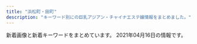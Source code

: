 ```yaml
---
title: "浜松町・田町"
description: "キーワード別にの巨乳アジアン・チャイナエステ嬢情報をまとめました。"
---
```


新着画像と新着キーワードをまとめています。
2021年04月16日の情報です。

<DmmAffiliateIns />
<KeywordTable
  shops={
    [
    {
        "img_links": [
            "http://es-best.info/uploadfiles/images/campaignEsBestInfo.jpg",
            "http://es-best.info/js/sliderLine/slide_prev.png",
            "http://es-best.info/staffPhoto/s20190304234528.jpg",
            "http://es-best.info/images/slider1/02.jpg",
            "http://es-best.info/images/returnBtn.png",
            "http://es-best.info/staffPhoto/b20190220185555.jpg",
            "http://es-best.info/images/access/04.jpg",
            "http://es-best.info/staffPhoto/b20191003002337.jpg",
            "http://es-best.info/staffPhoto/s20190413161507.jpg",
            "http://es-best.info/staffPhoto/b20190304234528.jpg",
            "http://es-best.info/js/sliderLine/slide_next.png",
            "http://es-best.info/staffPhoto/s20190220185555.jpg",
            "http://es-best.info/images/access/03.jpg",
            "http://es-best.info/images/access/01.jpg",
            "http://es-best.info/images/store/052.jpg",
            "http://es-best.info/images/slider1/04.jpg",
            "http://es-best.info/images/slider1/01.jpg",
            "http://es-best.info/staffPhoto/b20190304234324.jpg",
            "http://es-best.info/staffPhoto/b20190304234059.jpg",
            "http://es-best.info/images/access/02.jpg",
            "http://es-best.info/staffPhoto/s20191003002337.jpg",
            "http://es-best.info/staffPhoto/b20190413161507.jpg",
            "http://es-best.info/staffPhoto/s20190304234324.jpg",
            "http://es-best.info/images/access/05.jpg",
            "http://es-best.info/images/access/06.jpg",
            "http://es-best.info/staffPhoto/s20190304234059.jpg"
        ],
        "station": "JR\u6d5c\u677e\u753a\u99c5\u5317\u53e3",
        "name": "\u30d9\u30b9\u30c8",
        "url": "http://es-best.info/",
        "keywords": {
            "85": 4,
            "86": 6,
            "D": 4,
            "C": 4
        }
    },
    {
        "img_links": [
            "http://romantic-est.com/images/con01.jpg",
            "http://romantic-est.com/images/cg011.jpg",
            "http://romantic-est.com/images/con02.jpg",
            "http://romantic-est.com/images/sys03.jpg",
            "http://romantic-est.com/images/cg05.jpg",
            "http://romantic-est.com/images/req_03.jpg",
            "http://romantic-est.com/images/cg021.jpg",
            "http://romantic-est.com/images/sw_tel.png",
            "http://romantic-est.com/images/sys01.jpg",
            "http://romantic-est.com/images/mainvisual_02_s.jpg",
            "http://romantic-est.com/images/mainvisual_01_s.jpg",
            "http://romantic-est.com/images/sw_home.png",
            "http://romantic-est.com/images/icon_new.png",
            "http://romantic-est.com/images/cg06.jpg",
            "http://romantic-est.com/images/cg03.jpg",
            "http://romantic-est.com/images/cg02.jpg",
            "http://romantic-est.com/images/mainvisual_02.jpg",
            "http://romantic-est.com/images/cg031.jpg",
            "http://romantic-est.com/images/head_therapist.jpg",
            "http://romantic-est.com/images/cg04.jpg",
            "http://romantic-est.com/images/trigger.jpg",
            "http://romantic-est.com/images/cg032.jpg",
            "http://romantic-est.com/images/con03.jpg",
            "http://romantic-est.com/images/mainvisual_01.jpg",
            "http://romantic-est.com/images/sys02.jpg",
            "http://romantic-est.com/images/cg041.jpg",
            "http://romantic-est.com/images/cg01.jpg",
            "http://romantic-est.com/images/head_interior.jpg"
        ],
        "keywords": {},
        "station": "JR\u65b0\u6a4b\u99c5\u70cf\u68ee\u53e3",
        "name": "\u30a2\u30ea\u30b9 Aroma \u65b0\u6a4b\u5e97",
        "url": "http://romantic-est.com/"
    },
    {
        "img_links": [
            "https://minazuki-tokyo.com/wp-content/uploads/2021/02/yumi.jpg",
            "https://minazuki-tokyo.com/wp-content/uploads/2021/02/sm02.png",
            "https://minazuki-tokyo.com/wp-content/uploads/2020/11/photo03.png",
            "https://minazuki-tokyo.com/wp-content/uploads/2021/02/yuyu.png",
            "https://minazuki-tokyo.com/wp-content/uploads/2021/02/haru.jpg",
            "https://minazuki-tokyo.com/wp-content/uploads/2021/02/t08.png",
            "https://minazuki-tokyo.com/wp-content/uploads/2020/11/photo05.png",
            "https://minazuki-tokyo.com/wp-content/uploads/2021/02/sm01.png",
            "https://minazuki-tokyo.com/wp-content/uploads/2020/11/photo04.png",
            "https://minazuki-tokyo.com/wp-content/uploads/2021/02/2-09.png",
            "https://minazuki-tokyo.com/wp-content/uploads/2021/02/t03.png",
            "https://minazuki-tokyo.com/wp-content/uploads/2021/02/top2.png",
            "https://minazuki-tokyo.com/wp-content/uploads/2021/02/sm03.png",
            "https://minazuki-tokyo.com/wp-content/uploads/2021/02/yuyu2.jpg",
            "https://minazuki-tokyo.com/wp-content/uploads/2021/03/top10.png",
            "https://minazuki-tokyo.com/wp-content/uploads/2020/11/photo01.png",
            "https://minazuki-tokyo.com/wp-content/uploads/2021/02/t01.png",
            "https://minazuki-tokyo.com/wp-content/uploads/2021/02/t06.png",
            "https://minazuki-tokyo.com/wp-content/uploads/2021/02/top1.png",
            "https://minazuki-tokyo.com/wp-content/uploads/2021/02/t07.png",
            "https://minazuki-tokyo.com/wp-content/uploads/2021/02/cam.png",
            "https://minazuki-tokyo.com/wp-content/uploads/2020/11/photo02.png",
            "https://minazuki-tokyo.com/wp-content/uploads/2021/02/ayu.png",
            "https://minazuki-tokyo.com/wp-content/uploads/2021/02/yumi.png",
            "https://minazuki-tokyo.com/wp-content/uploads/2021/02/t02.png",
            "https://minazuki-tokyo.com/wp-content/uploads/2021/02/ayu.jpg",
            "https://minazuki-tokyo.com/wp-content/uploads/2021/02/t05.png",
            "https://minazuki-tokyo.com/wp-content/uploads/2021/02/haru.png",
            "https://minazuki-tokyo.com/wp-content/uploads/2021/02/t04.png",
            "https://minazuki-tokyo.com/wp-content/uploads/2021/02/koyuri.png",
            "https://minazuki-tokyo.com/wp-content/uploads/2021/02/sm04.png",
            "https://minazuki-tokyo.com/wp-content/uploads/2021/02/koyuri-1.jpg",
            "https://minazuki-tokyo.com/wp-content/uploads/2021/02/price.png"
        ],
        "url": "https://minazuki-tokyo.com/",
        "keywords": {
            "86": 4,
            "83": 4,
            "85": 4,
            "87": 4,
            "90": 4
        },
        "station": "JR\u6d5c\u677e\u753a\u99c5\u5357\u53e3",
        "name": "\u6c34\u7121\u6708\uff5e\u307f\u306a\u3065\u304d\uff5e"
    },
    {
        "name": "\u5e78\u305b\u306e\u6642\u9593",
        "keywords": {
            "D": 5,
            "87": 3,
            "88": 1,
            "86": 1
        },
        "img_links": [
            "http://www.shiawasenojikan.esjp.info/files/001.jpg",
            "http://www.shiawasenojikan.esjp.info/images/interior_t.jpg",
            "http://www.shiawasenojikan.esjp.info/files/015.jpg",
            "http://www.shiawasenojikan.esjp.info/files/009-02.jpg",
            "http://www.shiawasenojikan.esjp.info/files/015-03.jpg",
            "http://www.shiawasenojikan.esjp.info/files/009-03.jpg",
            "http://www.shiawasenojikan.esjp.info/files/003-03.jpg",
            "http://www.shiawasenojikan.esjp.info/files/003-02.jpg",
            "http://www.shiawasenojikan.esjp.info/files/010.jpg",
            "http://www.shiawasenojikan.esjp.info/files/015-02.jpg",
            "http://www.shiawasenojikan.esjp.info/files/001-03.jpg",
            "http://www.shiawasenojikan.esjp.info/images/int2.jpg",
            "http://www.shiawasenojikan.esjp.info/images/mobile.jpg",
            "http://www.shiawasenojikan.esjp.info/files/003.jpg",
            "http://www.shiawasenojikan.esjp.info/images/tel.jpg",
            "http://www.shiawasenojikan.esjp.info/images/staff_t.jpg",
            "http://www.shiawasenojikan.esjp.info/files/010-03.jpg",
            "http://www.shiawasenojikan.esjp.info/files/009.jpg",
            "http://www.shiawasenojikan.esjp.info/images/sys3.jpg",
            "http://www.shiawasenojikan.esjp.info/files/001-02.jpg",
            "http://www.shiawasenojikan.esjp.info/images/news.jpg",
            "http://www.shiawasenojikan.esjp.info/images/head.jpg",
            "http://www.shiawasenojikan.esjp.info/images/link_t.jpg",
            "http://www.shiawasenojikan.esjp.info/files/010-02.jpg"
        ],
        "url": "http://www.shiawasenojikan.esjp.info/",
        "station": "JR\u65b0\u6a4b\u99c5\u65e5\u6bd4\u8c37\u53e3"
    },
    {
        "name": "\u68ee\u306e\u9999",
        "keywords": {},
        "url": "https://www.morinokaori-massage.com/",
        "station": "JR\u7530\u753a\u99c5\u897f\u53e3",
        "img_links": [
            "https://static.wixstatic.com/media/c0eb72_9f57c6ba804e4a55805040f7832a3bb9~mv2.png",
            "https://static.wixstatic.com/media/c0eb72_026f8703429f4d1a93067d6664ba9e24~mv2.png",
            "https://static.wixstatic.com/media/c0eb72_349ce6f6faed4c09b9ec1e412ba7a370~mv2.jpg",
            "https://static.wixstatic.com/media/c0eb72_068fd8e3a6034963bb1dcf1002759294~mv2.png",
            "https://static.wixstatic.com/media/c0eb72_43f5a28bd3004602b64ed4bc3095af0e~mv2.png"
        ]
    },
    {
        "name": "\u672a\u6765",
        "url": "http://kokoro-spa.info/",
        "img_links": [
            "http://kokoro-spa.info/img/ttl_info.png",
            "http://kokoro-spa.info/img/pickup.jpg",
            "http://kokoro-spa.info/img/slider/2.jpg",
            "http://kokoro-spa.info/img/qrcode.png",
            "http://kokoro-spa.info/img/shop/kanban.jpg",
            "http://kokoro-spa.info/img/shop/no-pic.jpg",
            "http://kokoro-spa.info/img/ttl_news.png"
        ],
        "keywords": {},
        "station": "JR\u65b0\u6a4b\u99c5\u70cf\u68ee\u53e3"
    },
    {
        "url": "http://shiawase.mssg.jp/",
        "keywords": {},
        "img_links": [
            "http://shiawase.mssg.jp/images/home/index_qup.jpg",
            "http://shiawase.mssg.jp/images/gallery/gallery_403.jpg",
            "http://shiawase.mssg.jp/images/top/top_02.jpg",
            "http://shiawase.mssg.jp/images/staff_one/staff_one_02.jpg",
            "http://shiawase.mssg.jp/images/top/top_03.jpg",
            "http://shiawase.mssg.jp/images/home/index_04.jpg",
            "http://shiawase.mssg.jp/images/top/top_08.png",
            "http://shiawase.mssg.jp/images/gallery/gallery_401.jpg",
            "http://shiawase.mssg.jp/images/staff_image/staff_d05a.jpg",
            "http://shiawase.mssg.jp/images/system/syatem_301.jpg",
            "http://shiawase.mssg.jp/images/staff_image/staff_d04.jpg",
            "http://shiawase.mssg.jp/images/staff_image/staff_d01a.jpg",
            "http://shiawase.mssg.jp/images/staff/sta_0z9.jpg",
            "http://shiawase.mssg.jp/images/staff_image/staff_d02b.jpg",
            "http://shiawase.mssg.jp/images/gallery/gallery_104.jpg",
            "http://shiawase.mssg.jp/images/staff_image/staff_d01b.jpg",
            "http://shiawase.mssg.jp/images/staff/sta_08.jpg",
            "http://shiawase.mssg.jp/images/staff/staff_top.jpg",
            "http://shiawase.mssg.jp/images/top/top_06.jpg",
            "http://shiawase.mssg.jp/images/staff/sta_0z2.jpg",
            "http://shiawase.mssg.jp/images/staff/sta_06.jpg",
            "http://shiawase.mssg.jp/images/staff_one/staff_one_04.jpg",
            "http://shiawase.mssg.jp/images/staff_image/staff_d08a.jpg",
            "http://shiawase.mssg.jp/images/home/QR.png",
            "http://shiawase.mssg.jp/images/staff/sta_01.jpg",
            "http://shiawase.mssg.jp/images/staff_one/staff_one_03.jpg",
            "http://shiawase.mssg.jp/images/staff/sta_03.jpg",
            "http://shiawase.mssg.jp/images/staff_image/staff_d04c.jpg",
            "http://shiawase.mssg.jp/images/staff/sta_04.jpg",
            "http://shiawase.mssg.jp/images/gallery/gallery_404.jpg",
            "http://shiawase.mssg.jp/images/top/top_05.jpg",
            "http://shiawase.mssg.jp/images/staff_one/staff_one_top.jpg",
            "http://shiawase.mssg.jp/images/staff_image/staff_d08b.jpg",
            "http://shiawase.mssg.jp/images/system/syatem_303.jpg",
            "http://shiawase.mssg.jp/images/staff_image/staff_d07b.jpg",
            "http://shiawase.mssg.jp/images/staff/sta_021.jpg",
            "http://shiawase.mssg.jp/images/home/index_page_top.jpg",
            "http://shiawase.mssg.jp/images/staff/sta_023.jpg",
            "http://shiawase.mssg.jp/images/staff_image/staff_d03b.jpg",
            "http://shiawase.mssg.jp/images/staff/sta_0z12.jpg",
            "http://shiawase.mssg.jp/images/staff/sta_010.jpg",
            "http://shiawase.mssg.jp/images/top/top_01.jpg",
            "http://shiawase.mssg.jp/images/home/top_qp.jpg",
            "http://shiawase.mssg.jp/images/staff/sta_0z8.jpg",
            "http://shiawase.mssg.jp/images/staff_one/staff_one_08.png",
            "http://shiawase.mssg.jp/images/staff_image/staff_d03a.jpg",
            "http://shiawase.mssg.jp/images/staff_image/staff_d04b.jpg",
            "http://shiawase.mssg.jp/images/gallery/gallery_top.jpg",
            "http://shiawase.mssg.jp/images/staff_image/staff_d06.jpg",
            "http://shiawase.mssg.jp/images/home/index_03.jpg",
            "http://shiawase.mssg.jp/images/staff_image/staff_d02.jpg",
            "http://shiawase.mssg.jp/images/staff/sta_0z4.jpg",
            "http://shiawase.mssg.jp/images/gallery/gallery_101.jpg",
            "http://shiawase.mssg.jp/images/staff_one/staff_one_05.jpg",
            "http://shiawase.mssg.jp/images/staff_one/staff_one_01.jpg",
            "http://shiawase.mssg.jp/images/home/index_tel.jpg",
            "http://shiawase.mssg.jp/images/staff_image/staff_d07a.jpg",
            "http://shiawase.mssg.jp/images/staff_image/staff_d05b.jpg",
            "http://shiawase.mssg.jp/images/gallery/gallery_01.jpg",
            "http://shiawase.mssg.jp/images/gallery/gallery_103.jpg",
            "http://shiawase.mssg.jp/images/top/top_04.jpg",
            "http://shiawase.mssg.jp/images/gallery/gallery_402.jpg",
            "http://shiawase.mssg.jp/images/system/syatem_302.jpg",
            "http://shiawase.mssg.jp/images/staff_one/staff_one_07.png",
            "http://shiawase.mssg.jp/images/gallery/gallery_102.jpg"
        ],
        "station": "JR\u7530\u753a\u99c5\u897f\u53e3",
        "name": "\u3057\u3042\u308f\u305b\uff5eSHIAWASE\uff5e"
    },
    {
        "url": "http://romantic-est.info/",
        "station": "\u5185\u5e78\u753a\u99c5A3",
        "name": "\u30ab\u30b5\u30d6\u30e9\u30f3\u30ab",
        "img_links": [
            "http://romantic-est.info/img/cg09.jpg",
            "http://romantic-est.info/link/menlog.jpg",
            "http://romantic-est.info/img/r4.jpg",
            "http://romantic-est.info/img/cg11.jpg",
            "http://romantic-est.info/img/line.jpg",
            "http://romantic-est.info/img/topimg.jpg",
            "http://romantic-est.info/img/cg06.jpg",
            "http://romantic-est.info/img/cg091.jpg",
            "http://romantic-est.info/img/cg03.jpg",
            "http://romantic-est.info/img/r5.jpg",
            "http://romantic-est.info/img/cg071.jpg",
            "https://www.est-tatsujin.jp/theme/esthe_no_tatsujin_front/banner/estbnr_s2_200x40.jpg",
            "http://romantic-est.info/img/kan.jpg",
            "http://romantic-est.info/img/r3.jpg",
            "http://romantic-est.info/img/r2.jpg",
            "http://romantic-est.info/img/cg07.jpg",
            "http://romantic-est.info/img/r1.jpg",
            "http://romantic-est.info/img/cg111.jpg",
            "http://romantic-est.info/img/cg061.jpg",
            "https://s-este.jp/img/common/freebanner/200_40.png",
            "http://romantic-est.info/img/topimg1.jpg",
            "http://romantic-est.info/img/cg031.jpg",
            "http://romantic-est.info/img/line1.jpg"
        ],
        "keywords": {}
    },
    {
        "name": "\u30df\u30fc\u30c7\u30a3\u30fc",
        "keywords": {},
        "station": "JR\u65b0\u6a4b\u99c5\u65e5\u6bd4\u8c37\u53e3",
        "url": "https://www.meedeemassage.com/",
        "img_links": [
            "https://static.wixstatic.com/media/ff29a7_5a71cab9e560455a86a69dee65e387e6~mv2.jpg",
            "https://static.wixstatic.com/media/096f64_52d4813cc07e460bb6afbcc198483fb5~mv2.jpg",
            "https://static.wixstatic.com/media/096f64_86555ca80ef14b6ebdbbf7aa72a380fc~mv2.jpg",
            "https://static.wixstatic.com/media/096f64_9dd53b8d3bbc46b7a5d8f8f9f83f67c0~mv2.jpg",
            "https://static.wixstatic.com/media/096f64_f44509cd762744dc939f70f318a6882b~mv2.jpg",
            "https://static.wixstatic.com/media/096f64_10d0713f8b274a5b8f6b2944f7fee791~mv2.jpg",
            "https://static.wixstatic.com/media/096f64_74d971185d704fdc84b70e0c1b3fad87~mv2.png",
            "https://static.wixstatic.com/media/ff29a7_d6b424065e3946fc8a31bd093d286366~mv2.jpg",
            "https://static.wixstatic.com/media/ff29a7_d9f852b350a141b1ae8d7d80ce91ecfa~mv2.jpg",
            "https://static.wixstatic.com/media/ff29a7_47d81575374144dda595a587847070b9~mv2.jpg",
            "https://static.wixstatic.com/media/ff29a7_996c77cb89cc4012a35bb0813c645fdf~mv2.jpg"
        ]
    },
    {
        "img_links": [
            "http://es-leon.link/photos/sites/45/2021/02/2021022702210178.jpg",
            "http://es-leon.link/photos/sites/45/2020/10/2020102507495672.jpg",
            "http://es-leon.link/images/lineline.png",
            "http://es-leon.link/images/nav_link01_no.png",
            "http://es-leon.link/photos/sites/45/2021/03/2021030218011053.jpg",
            "http://es-leon.link/photos/sites/45/2021/02/2021022503593169.jpg",
            "http://es-leon.link/photos/sites/45/2020/11/2020110919583922.jpg",
            "http://es-leon.link/photos/sites/45/2021/02/2021022813195234.jpg",
            "http://es-leon.link/photos/sites/45/2021/03/2021033111035026.jpg",
            "http://es-leon.link/photos/sites/45/2020/10/2020101205420372.jpg",
            "http://es-leon.link/photos/sites/45/2021/02/2021021420101999.jpg",
            "http://es-leon.link/photos/sites/45/2020/10/2020100103240520.jpg",
            "http://es-leon.link/photos/sites/45/2020/10/2020100103205130.jpg",
            "http://es-leon.link/photos/sites/45/2020/11/2020110919593136.jpg",
            "http://es-leon.link/photos/sites/45/2021/04/2021041118464285.jpg",
            "http://es-leon.link/images/qr.png",
            "http://es-leon.link/photos/sites/45/2021/02/2021020501101626.jpg",
            "http://es-leon.link/photos/sites/45/2020/10/2020100103284496.jpg",
            "http://es-leon.link/photos/sites/45/2021/02/202102281658118.jpg",
            "http://es-leon.link/photos/sites/45/2020/10/2020100103240526.jpg",
            "http://es-leon.link/photos/sites/45/2020/11/2020110919590942.jpg",
            "http://es-leon.link/images/pagetop.jpg",
            "http://es-leon.link/images/guide7.jpg",
            "http://es-leon.link/images/img_info.jpg",
            "http://es-leon.link/images/slider04.jpg",
            "http://es-leon.link/images/nav_link02_no.png",
            "http://es-leon.link/images/card.png",
            "http://es-leon.link/photos/sites/45/2021/02/2021021221211099.jpg",
            "http://es-leon.link/photos/sites/45/2021/03/2021030218015216.jpg",
            "http://es-leon.link/photos/sites/45/2021/03/2021030218013059.jpg",
            "http://es-leon.link/photos/sites/45/2020/10/202010010328436.jpg",
            "http://es-leon.link/photos/sites/45/2021/02/2021022813144840.jpg",
            "http://es-leon.link/photos/sites/45/2021/02/2021021420105484.jpg",
            "http://es-leon.link/photos/sites/45/2021/02/2021020501094315.jpg",
            "http://es-leon.link/photos/sites/45/2021/02/2021021014235421.jpg",
            "http://es-leon.link/photos/sites/45/2021/02/2021022813203297.jpg",
            "http://es-leon.link/images/nav_link04_no.png",
            "http://es-leon.link/photos/sites/45/2021/04/2021041604310554.jpg",
            "http://es-leon.link/photos/sites/45/2020/10/2020101318300043.jpg",
            "http://es-leon.link/photos/sites/45/2021/02/2021022503591368.jpg",
            "http://es-leon.link/photos/sites/45/2020/10/2020100103205186.jpg",
            "http://es-leon.link/photos/sites/45/2020/10/2020102507501385.jpg",
            "http://es-leon.link/photos/sites/45/2021/03/2021033111032173.jpg",
            "http://es-leon.link/images/nav_link05_no.png",
            "http://es-leon.link/images/guide2.jpg",
            "http://es-leon.link/photos/sites/45/2020/11/2020110919595348.jpg",
            "http://es-leon.link/photos/sites/45/2021/01/2021011203314329.jpg",
            "http://es-leon.link/photos/sites/45/2020/10/2020101404192576.jpg",
            "http://es-leon.link/images/nav_link03_no.png",
            "http://es-leon.link/photos/sites/45/2020/10/2020102507504664.jpg",
            "http://es-leon.link/images/guide5.jpg",
            "http://es-leon.link/photos/sites/45/2021/03/2021030217055949.jpg",
            "http://es-leon.link/images/guide1.jpg",
            "http://es-leon.link/images/guide6.jpg",
            "http://es-leon.link/photos/sites/45/2021/04/2021041118451354.jpg",
            "http://es-leon.link/photos/sites/45/2020/10/2020101318404076.jpg",
            "http://es-leon.link/photos/sites/45/2021/03/2021033111033425.jpg",
            "http://es-leon.link/photos/sites/45/2021/03/2021033111023925.jpg",
            "http://es-leon.link/photos/sites/45/2021/02/2021022815420713.jpg",
            "http://es-leon.link/images/guide2.png",
            "http://es-leon.link/images/slider00.jpg",
            "http://es-leon.link/photos/sites/45/2020/10/2020101318294854.jpg",
            "http://es-leon.link/images/nav_link06_no.png",
            "http://es-leon.link/photos/sites/45/2020/10/2020102507510838.jpg",
            "http://es-leon.link/photos/sites/45/2021/03/202103021706276.jpg",
            "http://es-leon.link/photos/sites/45/2021/02/2021020501134964.jpg",
            "http://es-leon.link/photos/sites/45/2021/03/202103310417001.jpg",
            "http://es-leon.link/photos/sites/45/2021/02/2021021420094924.jpg",
            "http://es-leon.link/photos/sites/45/2021/03/2021031222423325.jpg",
            "http://es-leon.link/images/header.png",
            "http://es-leon.link/images/slider01.jpg",
            "http://es-leon.link/photos/sites/45/2020/10/2020101205424345.jpg",
            "http://es-leon.link/photos/sites/45/2021/02/2021022503564613.jpg",
            "http://es-leon.link/photos/sites/45/2021/02/2021020501152788.jpg",
            "http://es-leon.link/images/nav_link07_no.png",
            "http://es-leon.link/images/profile.png",
            "http://es-leon.link/photos/sites/45/2020/10/2020101318405051.jpg",
            "http://es-leon.link/photos/sites/45/2021/03/2021031222420647.jpg",
            "http://es-leon.link/photos/sites/45/2020/10/2020101318402898.jpg",
            "http://es-leon.link/photos/sites/45/2020/10/2020100103034891.jpg",
            "http://es-leon.link/images/guide1.png",
            "http://es-leon.link/images/slider02.jpg",
            "http://es-leon.link/images/guide3.jpg",
            "http://es-leon.link/photos/sites/45/2021/03/2021030720294881.jpg",
            "http://es-leon.link/photos/sites/45/2021/02/2021022815431041.jpg",
            "http://es-leon.link/images/guide4.jpg",
            "http://es-leon.link/photos/sites/45/2021/02/2021020501110069.jpg",
            "http://es-leon.link/photos/sites/45/2020/10/2020101205422328.jpg",
            "http://es-leon.link/photos/sites/45/2020/11/2020110919573849.jpg",
            "http://es-leon.link/photos/sites/45/2021/02/2021022813153641.jpg",
            "http://es-leon.link/photos/sites/45/2020/10/2020100103205050.jpg",
            "http://es-leon.link/photos/sites/45/2021/02/202102281317503.jpg",
            "http://es-leon.link/photos/sites/45/2021/04/2021041118453432.jpg",
            "http://es-leon.link/images/guide8.jpg",
            "http://es-leon.link/images/slider03.jpg",
            "http://es-leon.link/photos/sites/45/2020/10/2020102507503499.jpg"
        ],
        "keywords": {
            "85": 8,
            "88": 4,
            "90": 7,
            "86": 12,
            "84": 6,
            "\u80f8": 1
        },
        "url": "http://es-leon.link/",
        "station": "JR\u65b0\u6a4b\u99c5\u70cf\u68ee\u53e3",
        "name": "LEON"
    },
    {
        "url": "http://yukizhouse00.web.fc2.com/",
        "keywords": {},
        "name": "Yuki\u2019s House",
        "img_links": [
            "http://yukizhouse00.web.fc2.com/images/portfolio/work-1.jpg",
            "http://yukizhouse00.web.fc2.com/images/slider/slid1.jpg",
            "http://yukizhouse00.web.fc2.com/images/portfolio/work-5.jpg",
            "http://yukizhouse00.web.fc2.com/images/portfolio/work-6.jpg",
            "http://yukizhouse00.web.fc2.com/images/portfolio/work-4.jpg",
            "http://yukizhouse00.web.fc2.com/images/portfolio/work-3.jpg",
            "http://yukizhouse00.web.fc2.com/images/slider/slid2.jpg",
            "http://yukizhouse00.web.fc2.com/images/portfolio/work-2.jpg"
        ],
        "station": "JR\u6d5c\u677e\u753a\u99c5\u5357\u53e3"
    },
    {
        "url": "http://tamachi-en.link/",
        "img_links": [
            "http://tamachi-en.link/images/g0.jpg",
            "http://tamachi-en.link/images/g2.jpg",
            "http://tamachi-en.link/images/g5.jpg",
            "http://tamachi-en.link/images/g3.jpg",
            "http://tamachi-en.link/images/g8.jpg",
            "http://tamachi-en.link/images/zi_staff.png",
            "http://tamachi-en.link/images/g4.jpg",
            "http://tamachi-en.link/images/new1.jpg",
            "http://tamachi-en.link/images/g6.jpg",
            "http://tamachi-en.link/images/zi_link.png",
            "http://tamachi-en.link/images/g1.jpg",
            "http://tamachi-en.link/images/top.jpg",
            "http://tamachi-en.link/images/mobile.png"
        ],
        "keywords": {
            "C": 15
        },
        "name": "\u7e01",
        "station": "JR\u7530\u753a\u99c5\u6771\u53e3"
    },
    {
        "url": "https://hamamatsucho-mensesthe.net/",
        "keywords": {
            "C": 14,
            "E": 10,
            "D": 26
        },
        "name": "SERA",
        "station": "JR\u6d5c\u677e\u753a\u99c5\u5317\u53e3",
        "img_links": [
            "https://hamamatsucho-mensesthe.net/wp/images/top3.jpg",
            "https://hamamatsucho-mensesthe.net/room/room-l2.jpg",
            "https://hamamatsucho-mensesthe.net/wp/wp-content/uploads/2020/08/ayaka.jpg",
            "https://hamamatsucho-mensesthe.net/wp/wp-content/uploads/2021/01/yuna.jpg",
            "https://hamamatsucho-mensesthe.net/wp/wp-content/uploads/2019/07/587590BB-96D0-4887-BE26-3B1413FF7283-150x150.jpeg",
            "https://hamamatsucho-mensesthe.net/icon/line.png",
            "https://hamamatsucho-mensesthe.net/images/footer-r.png",
            "https://hamamatsucho-mensesthe.net/wp/wp-content/uploads/2020/01/nao.jpg",
            "https://hamamatsucho-mensesthe.net/link/mens-esthe.png",
            "https://hamamatsucho-mensesthe.net/room/room-l3.jpg",
            "https://hamamatsucho-mensesthe.net/wp/wp-content/uploads/2020/11/urara.jpg",
            "https://hamamatsucho-mensesthe.net/wp/images/top2.jpg",
            "https://hamamatsucho-mensesthe.net/room/room-l4.jpg",
            "https://hamamatsucho-mensesthe.net/wp/images/top1.jpg",
            "https://hamamatsucho-mensesthe.net/staff/top/nao-s1.jpg",
            "https://hamamatsucho-mensesthe.net/wp/icon/facebook.png",
            "https://hamamatsucho-mensesthe.net/images/flower.png",
            "https://hamamatsucho-mensesthe.net/wp/icon/google_plus.png",
            "https://hamamatsucho-mensesthe.net/wp/wp-content/uploads/2020/01/emi-l1.jpg",
            "https://hamamatsucho-mensesthe.net/wp/wp-content/uploads/2020/10/aki-150x150.jpg",
            "https://hamamatsucho-mensesthe.net/staff/top/miyu-s1.jpg",
            "https://hamamatsucho-mensesthe.net/wp/wp-content/uploads/2020/01/mitsuki.jpg",
            "https://hamamatsucho-mensesthe.net/room/room-l1.jpg",
            "https://hamamatsucho-mensesthe.net/staff/top/yuna-s1.jpg",
            "https://hamamatsucho-mensesthe.net/wp/icon/twitter.png",
            "https://hamamatsucho-mensesthe.net/wp/images/mensesthe.jpg",
            "https://hamamatsucho-mensesthe.net/wp/icon/line.png",
            "https://hamamatsucho-mensesthe.net/staff/top/rin-s1.jpg",
            "https://hamamatsucho-mensesthe.net/wp/wp-content/uploads/2020/02/1714CAA8-3D57-4009-AB72-F5A8E6B60310.jpeg",
            "https://hamamatsucho-mensesthe.net/wp/images/clear.png",
            "https://hamamatsucho-mensesthe.net/wp/wp-content/uploads/2020/01/misaki-l2.jpg",
            "https://hamamatsucho-mensesthe.net/icon/facebook.png",
            "https://hamamatsucho-mensesthe.net/wp/wp-content/uploads/2019/10/eri-150x150.jpg",
            "https://hamamatsucho-mensesthe.net/staff/top/aki-s1.jpg",
            "https://hamamatsucho-mensesthe.net/wp/wp-content/uploads/2020/09/rin.jpg",
            "https://hamamatsucho-mensesthe.net/images/footer-l.png",
            "https://hamamatsucho-mensesthe.net/staff/top/emi-s1.jpg",
            "https://hamamatsucho-mensesthe.net/staff/top/ayaka-s1.jpg",
            "https://hamamatsucho-mensesthe.net/room/room-l5.jpg",
            "https://hamamatsucho-mensesthe.net/icon/google_plus.png",
            "https://hamamatsucho-mensesthe.net/room/room-l6.jpg",
            "https://hamamatsucho-mensesthe.net/staff/top/mitsuki-s1.jpg",
            "https://hamamatsucho-mensesthe.net/wp/wp-content/uploads/2019/07/0677E994-1DBF-4E0E-AB70-7CA5C034B140-150x150.jpeg",
            "https://hamamatsucho-mensesthe.net/images/clear.png",
            "https://hamamatsucho-mensesthe.net/icon/twitter.png",
            "https://hamamatsucho-mensesthe.net/wp/wp-content/uploads/2019/05/rin-150x150.jpg",
            "https://hamamatsucho-mensesthe.net/wp/wp-content/uploads/2020/02/stand-by.jpg"
        ]
    },
    {
        "url": "https://hamamatsucho-esthe.work/",
        "name": "Artemis",
        "keywords": {
            "F": 12,
            "E": 6,
            "D": 6,
            "C": 6
        },
        "station": "JR\u6d5c\u677e\u753a\u99c5\u5317\u53e3",
        "img_links": [
            "https://hamamatsucho-esthe.work/room/1-s.jpg",
            "https://hamamatsucho-esthe.work/2021/03/26/riri-s1.jpg",
            "https://hamamatsucho-esthe.work/room/3-l.jpg",
            "https://hamamatsucho-esthe.work/staff/yuki-l1.jpg",
            "https://hamamatsucho-esthe.work/button/blog.png",
            "https://hamamatsucho-esthe.work/staff/sora-s1.jpg",
            "https://hamamatsucho-esthe.work/icon/google_plus.png",
            "https://hamamatsucho-esthe.work/button/staff.png",
            "https://hamamatsucho-esthe.work/staff/riri-l1.jpg",
            "https://hamamatsucho-esthe.work/menu/gallery.png",
            "https://hamamatsucho-esthe.work/2018/09/10/misa-s1.jpg",
            "https://hamamatsucho-esthe.work/menu/home.png",
            "https://hamamatsucho-esthe.work/icon/twitter.png",
            "https://hamamatsucho-esthe.work/staff/sora-l1.jpg",
            "https://hamamatsucho-esthe.work/staff/momo-l1.jpg",
            "https://hamamatsucho-esthe.work/2018/11/09/kana-s1.jpg",
            "https://hamamatsucho-esthe.work/room/esthe3.jpg",
            "https://hamamatsucho-esthe.work/2019/01/14/emi-s1.jpg",
            "https://hamamatsucho-esthe.work/staff/riko-s1.jpg",
            "https://hamamatsucho-esthe.work/2019/05/25/koko-s1.jpg",
            "https://hamamatsucho-esthe.work/2018/12/26/sayaka-s1.jpg",
            "https://hamamatsucho-esthe.work/menu/blog.png",
            "https://hamamatsucho-esthe.work/staff/maki-s1.jpg",
            "https://hamamatsucho-esthe.work/button/home.png",
            "https://hamamatsucho-esthe.work/images/main-sp.jpg",
            "https://hamamatsucho-esthe.work/staff/yuki-s1.jpg",
            "https://hamamatsucho-esthe.work/icon/facebook.png",
            "https://hamamatsucho-esthe.work/2018/09/10/sora-s1.jpg",
            "https://hamamatsucho-esthe.work/images/footer-l.png",
            "https://hamamatsucho-esthe.work/room/2-s.jpg",
            "https://hamamatsucho-esthe.work/staff/momo-s1.jpg",
            "https://hamamatsucho-esthe.work/room/esthe2.jpg",
            "https://hamamatsucho-esthe.work/images/qrcode.png",
            "https://hamamatsucho-esthe.work/images/clear.png",
            "https://hamamatsucho-esthe.work/staff/riri-s1.jpg",
            "https://hamamatsucho-esthe.work/room/2-l.jpg",
            "https://hamamatsucho-esthe.work/room/esthe1.jpg",
            "https://hamamatsucho-esthe.work/room/3-s.jpg",
            "https://hamamatsucho-esthe.work/menu/info.png",
            "https://hamamatsucho-esthe.work/2020/07/30/maki-s1.jpg",
            "https://hamamatsucho-esthe.work/2020/11/06/momo-s1.jpg",
            "https://hamamatsucho-esthe.work/icon/line.png",
            "https://hamamatsucho-esthe.work/staff/maki-l1.jpg",
            "https://hamamatsucho-esthe.work/images/footer-r.png",
            "https://hamamatsucho-esthe.work/images/main1.jpg",
            "https://hamamatsucho-esthe.work/2020/01/05/yuki-s1.jpg",
            "https://hamamatsucho-esthe.work/2019/05/25/riko-s1.jpg",
            "https://hamamatsucho-esthe.work/room/4-l.jpg",
            "https://hamamatsucho-esthe.work/room/4-s.jpg",
            "https://hamamatsucho-esthe.work/2019/06/14/riri-s1.jpg",
            "https://hamamatsucho-esthe.work/kana01.png",
            "https://hamamatsucho-esthe.work/menu/friend.png",
            "https://hamamatsucho-esthe.work/2019/11/05/nanami-s1.jpg",
            "https://hamamatsucho-esthe.work/room/1-l.jpg"
        ]
    },
    {
        "url": "http://www.es-tokyo.link",
        "img_links": [
            "http://www.es-tokyo.link/images/b3.jpg",
            "http://www.es-tokyo.link/img/momoko1.jpg",
            "http://www.es-tokyo.link/images/sys1.jpg",
            "http://www.es-tokyo.link/img/minami1.jpg",
            "http://www.es-tokyo.link/img/hikari1.jpg",
            "http://www.es-tokyo.link/img/erin2.jpg",
            "http://www.es-tokyo.link/img/erin1.jpg",
            "http://www.es-tokyo.link/images/24.jpg",
            "http://www.es-tokyo.link/img/rin1.jpg",
            "http://www.es-tokyo.link/images/tel.jpg",
            "http://www.es-tokyo.link/img/minami2.jpg",
            "http://www.es-tokyo.link/img/emili1.jpg",
            "http://www.es-tokyo.link/images/23.jpg",
            "http://www.es-tokyo.link/img/naomi1.jpg",
            "http://www.es-tokyo.link/img/izumi2.jpg",
            "http://www.es-tokyo.link/images/27.jpg",
            "http://www.es-tokyo.link/images/s1.png",
            "http://www.es-tokyo.link/img/ami1.jpg",
            "http://www.es-tokyo.link/img/suzu1.jpg",
            "http://www.es-tokyo.link/images/mobile.jpg",
            "http://www.es-tokyo.link/img/miwa1.jpg",
            "http://www.es-tokyo.link/images/sys2.jpg",
            "http://www.es-tokyo.link/images/32.jpg",
            "http://www.es-tokyo.link/images/31.jpg",
            "http://www.es-tokyo.link/images/3.jpg",
            "http://www.es-tokyo.link/img/mayu1.jpg",
            "http://www.es-tokyo.link/img/yui1.jpg",
            "http://www.es-tokyo.link/images/5.jpg",
            "http://www.es-tokyo.link/images/25.jpg",
            "http://www.es-tokyo.link/img/izumi1.jpg",
            "http://www.es-tokyo.link/images/news.jpg",
            "http://www.es-tokyo.link/images/b1.jpg",
            "http://www.es-tokyo.link/images/28.jpg",
            "http://www.es-tokyo.link/images/9.jpg",
            "http://www.es-tokyo.link/images/interior_t.jpg",
            "http://www.es-tokyo.link/images/head.jpg",
            "http://www.es-tokyo.link/images/20.jpg",
            "http://www.es-tokyo.link/img/kaori1.jpg",
            "http://www.es-tokyo.link/images/19.jpg",
            "http://www.es-tokyo.link/images/b2.jpg",
            "http://www.es-tokyo.link/images/30.jpg",
            "http://www.es-tokyo.link/images/newface.jpg",
            "http://www.es-tokyo.link/images/int1.jpg",
            "http://www.es-tokyo.link/images/int2.jpg",
            "http://www.es-tokyo.link/images/22.jpg",
            "http://www.es-tokyo.link/images/staff_t.jpg"
        ],
        "keywords": {},
        "name": "Pandora*\u30d1\u30f3\u30c9\u30e9",
        "station": "JR\u6d5c\u677e\u753a\u99c5\u5357\u53e3"
    },
    {
        "url": "http://www.k-harunoie.info/",
        "img_links": [
            "http://www.k-harunoie.info/imge/service2.jpg",
            "http://www.k-harunoie.info/imge/s0.png",
            "http://www.k-harunoie.info/imge/botton.jpg",
            "http://www.k-harunoie.info/imge/ta.png",
            "http://www.k-harunoie.info/imge/p-1.jpg",
            "http://www.k-harunoie.info/imge/service3.jpg",
            "http://www.k-harunoie.info/imge/s1.png",
            "http://www.k-harunoie.info/imge/p-2.jpg",
            "http://www.k-harunoie.info/imge/sys.png",
            "http://www.k-harunoie.info/imge/p-5.jpg",
            "http://www.k-harunoie.info/imge/staff_t.jpg",
            "http://www.k-harunoie.info/imge/interior_t.jpg",
            "http://www.k-harunoie.info/imge/p-4.jpg",
            "http://www.k-harunoie.info/imge/tel.png",
            "http://www.k-harunoie.info/imge/service1.jpg",
            "http://www.k-harunoie.info/imge/int2.png"
        ],
        "station": "JR\u7530\u753a\u99c5\u6771\u53e3",
        "keywords": {},
        "name": "\u6625\u306e\u5bb6"
    },
    {
        "station": "JR\u7530\u753a\u99c5\u4e09\u7530\u53e3",
        "name": "Tami",
        "url": "http://body-heal.net/",
        "img_links": [
            "http://body-heal.net/js/sliderLine/slide_next.png",
            "http://body-heal.net/images/store/04.jpg",
            "http://body-heal.net/images/access/02.jpg",
            "http://body-heal.net/images/access/04.jpg",
            "http://body-heal.net/images/access/05.jpg",
            "http://body-heal.net/staffPhoto/b20190218130854.jpg",
            "http://body-heal.net/staffPhoto/b20190120201033.jpg",
            "http://body-heal.net/images/show.jpg",
            "http://body-heal.net/staffPhoto/b20190608222039.jpg",
            "http://body-heal.net/staffPhoto/b20180721035111.jpg",
            "http://body-heal.net/uploadfiles/images/campaignBodyHealNet.jpg",
            "http://body-heal.net/staffPhoto/b20190117105438.jpg",
            "http://body-heal.net/staffPhoto/b20190608220420.jpg",
            "http://body-heal.net/images/store/01.jpg",
            "http://body-heal.net/images/access/01.jpg",
            "http://body-heal.net/staffPhoto/b20180926231950.jpg",
            "http://body-heal.net/images/store/06.jpg",
            "http://body-heal.net/js/sliderLine/slide_prev.png",
            "http://body-heal.net/images/access/03.jpg",
            "http://body-heal.net/images/store/05.jpg"
        ],
        "keywords": {
            "E": 6,
            "84": 4,
            "85": 4,
            "88": 10,
            "87": 6
        }
    },
    {
        "station": "JR\u6d5c\u677e\u753a\u99c5\u5317\u53e3",
        "img_links": [
            "https://hamamatsucho-mensesthe.com/room/esthe1.jpg",
            "https://hamamatsucho-mensesthe.com/staff2/wp-content/uploads/2021/03/lili03.png",
            "https://hamamatsucho-mensesthe.com/2018/06/08/hana-s2.jpg",
            "https://hamamatsucho-mensesthe.com/images/footer-l.png",
            "https://hamamatsucho-mensesthe.com/menu/info.png",
            "https://hamamatsucho-mensesthe.com/staff/yuyu-s1.jpg",
            "https://hamamatsucho-mensesthe.com/staff2/wp-content/uploads/2020/08/junbi-1.png",
            "https://hamamatsucho-mensesthe.com/staff2/wp-content/uploads/2021/04/yuna01.png",
            "https://hamamatsucho-mensesthe.com/room/1.jpg",
            "https://hamamatsucho-mensesthe.com/staff/yoko-s1.jpg",
            "https://hamamatsucho-mensesthe.com/staff/nana-l1.jpg",
            "https://hamamatsucho-mensesthe.com/staff2/wp-content/uploads/2021/03/haru00.png",
            "https://hamamatsucho-mensesthe.com/2018/06/12/yoko-s1.jpg",
            "https://hamamatsucho-mensesthe.com/staff/arisa-s1.jpg",
            "https://hamamatsucho-mensesthe.com/icon/google_plus.png",
            "https://hamamatsucho-mensesthe.com/miyuki01.png",
            "https://hamamatsucho-mensesthe.com/staff/yoko-l1.jpg",
            "https://hamamatsucho-mensesthe.com/2018/12/21/yuyu-s1.jpg",
            "https://hamamatsucho-mensesthe.com/staff/arisa-l1.jpg",
            "https://hamamatsucho-mensesthe.com/menu/gallery.png",
            "https://hamamatsucho-mensesthe.com/nana03.png",
            "https://hamamatsucho-mensesthe.com/menu/home.png",
            "https://hamamatsucho-mensesthe.com/menu/sche.png",
            "https://hamamatsucho-mensesthe.com/kumi2.jpg",
            "https://hamamatsucho-mensesthe.com/staff/nana-s1.jpg",
            "https://hamamatsucho-mensesthe.com/kumi1.jpg",
            "https://hamamatsucho-mensesthe.com/images/main-sp.jpg",
            "https://hamamatsucho-mensesthe.com/button/home.png",
            "https://hamamatsucho-mensesthe.com/staff/yuyu-l1.jpg",
            "https://hamamatsucho-mensesthe.com/staff2/wp-content/uploads/2021/01/maki05.png",
            "https://hamamatsucho-mensesthe.com/button/staff.png",
            "https://hamamatsucho-mensesthe.com/menu/friend.png",
            "https://hamamatsucho-mensesthe.com/staff2/wp-content/uploads/2021/03/miku03.png",
            "https://hamamatsucho-mensesthe.com/2018/12/21/koko-s1.jpg",
            "https://hamamatsucho-mensesthe.com/images/clear.png",
            "https://hamamatsucho-mensesthe.com/staff/koko-l1.jpg",
            "https://hamamatsucho-mensesthe.com/images/footer-r.png",
            "https://hamamatsucho-mensesthe.com/staff2/wp-content/uploads/2021/03/rina03.png",
            "https://hamamatsucho-mensesthe.com/staff2/wp-content/uploads/2020/11/momo02.png",
            "https://hamamatsucho-mensesthe.com/staff/koko-s1.jpg",
            "https://hamamatsucho-mensesthe.com/button/sche.png",
            "https://hamamatsucho-mensesthe.com/room/3.jpg",
            "https://hamamatsucho-mensesthe.com/room/4.jpg",
            "https://hamamatsucho-mensesthe.com/2018/03/02/anna-s1.jpg",
            "https://hamamatsucho-mensesthe.com/icon/twitter.png",
            "https://hamamatsucho-mensesthe.com/staff2/wp-content/uploads/2021/04/yaya02.png",
            "https://hamamatsucho-mensesthe.com/icon/facebook.png",
            "https://hamamatsucho-mensesthe.com/images/main1.jpg",
            "https://hamamatsucho-mensesthe.com/staff2/wp-content/uploads/2019/12/haru-1.png",
            "https://hamamatsucho-mensesthe.com/room/2.jpg",
            "https://hamamatsucho-mensesthe.com/room/esthe3.jpg",
            "https://hamamatsucho-mensesthe.com/images/header3.png",
            "https://hamamatsucho-mensesthe.com/images/flower.png",
            "https://hamamatsucho-mensesthe.com/2017/10/08/ruru-s1.jpg",
            "https://hamamatsucho-mensesthe.com/icon/line.png",
            "https://hamamatsucho-mensesthe.com/room/esthe2.jpg",
            "https://hamamatsucho-mensesthe.com/2018/11/23/arisa-s1.jpg"
        ],
        "name": "Oriental Spa",
        "url": "https://hamamatsucho-mensesthe.com/",
        "keywords": {
            "D": 2,
            "F": 3,
            "C": 3,
            "E": 2
        }
    }
]
}
/>
<DmmAffiliateScript />
